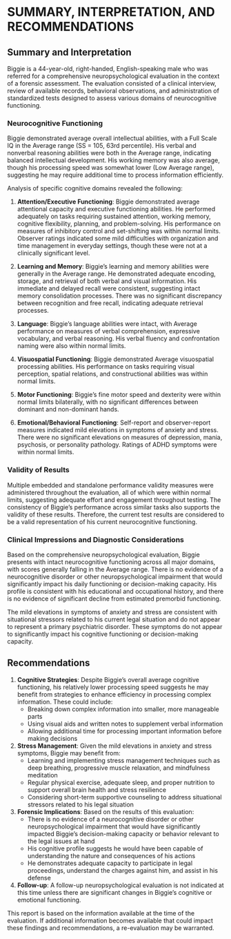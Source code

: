 # SUMMARY, INTERPRETATION, AND RECOMMENDATIONS

## Summary and Interpretation

Biggie is a 44-year-old, right-handed, English-speaking male who was referred for a comprehensive neuropsychological evaluation in the context of a forensic assessment. The evaluation consisted of a clinical interview, review of available records, behavioral observations, and administration of standardized tests designed to assess various domains of neurocognitive functioning.

### Neurocognitive Functioning

Biggie demonstrated average overall intellectual abilities, with a Full Scale IQ in the Average range (SS = 105, 63rd percentile). His verbal and nonverbal reasoning abilities were both in the Average range, indicating balanced intellectual development. His working memory was also average, though his processing speed was somewhat lower (Low Average range), suggesting he may require additional time to process information efficiently.

Analysis of specific cognitive domains revealed the following:

1. **Attention/Executive Functioning**: Biggie demonstrated average attentional capacity and executive functioning abilities. He performed adequately on tasks requiring sustained attention, working memory, cognitive flexibility, planning, and problem-solving. His performance on measures of inhibitory control and set-shifting was within normal limits. Observer ratings indicated some mild difficulties with organization and time management in everyday settings, though these were not at a clinically significant level.

2. **Learning and Memory**: Biggie's learning and memory abilities were generally in the Average range. He demonstrated adequate encoding, storage, and retrieval of both verbal and visual information. His immediate and delayed recall were consistent, suggesting intact memory consolidation processes. There was no significant discrepancy between recognition and free recall, indicating adequate retrieval processes.

3. **Language**: Biggie's language abilities were intact, with Average performance on measures of verbal comprehension, expressive vocabulary, and verbal reasoning. His verbal fluency and confrontation naming were also within normal limits.

4. **Visuospatial Functioning**: Biggie demonstrated Average visuospatial processing abilities. His performance on tasks requiring visual perception, spatial relations, and constructional abilities was within normal limits.

5. **Motor Functioning**: Biggie's fine motor speed and dexterity were within normal limits bilaterally, with no significant differences between dominant and non-dominant hands.

6. **Emotional/Behavioral Functioning**: Self-report and observer-report measures indicated mild elevations in symptoms of anxiety and stress. There were no significant elevations on measures of depression, mania, psychosis, or personality pathology. Ratings of ADHD symptoms were within normal limits.

### Validity of Results

Multiple embedded and standalone performance validity measures were administered throughout the evaluation, all of which were within normal limits, suggesting adequate effort and engagement throughout testing. The consistency of Biggie's performance across similar tasks also supports the validity of these results. Therefore, the current test results are considered to be a valid representation of his current neurocognitive functioning.

### Clinical Impressions and Diagnostic Considerations

Based on the comprehensive neuropsychological evaluation, Biggie presents with intact neurocognitive functioning across all major domains, with scores generally falling in the Average range. There is no evidence of a neurocognitive disorder or other neuropsychological impairment that would significantly impact his daily functioning or decision-making capacity. His profile is consistent with his educational and occupational history, and there is no evidence of significant decline from estimated premorbid functioning.

The mild elevations in symptoms of anxiety and stress are consistent with situational stressors related to his current legal situation and do not appear to represent a primary psychiatric disorder. These symptoms do not appear to significantly impact his cognitive functioning or decision-making capacity.

## Recommendations

1. **Cognitive Strategies**: Despite Biggie's overall average cognitive functioning, his relatively lower processing speed suggests he may benefit from strategies to enhance efficiency in processing complex information. These could include:
   - Breaking down complex information into smaller, more manageable parts
   - Using visual aids and written notes to supplement verbal information
   - Allowing additional time for processing important information before making decisions

2. **Stress Management**: Given the mild elevations in anxiety and stress symptoms, Biggie may benefit from:
   - Learning and implementing stress management techniques such as deep breathing, progressive muscle relaxation, and mindfulness meditation
   - Regular physical exercise, adequate sleep, and proper nutrition to support overall brain health and stress resilience
   - Considering short-term supportive counseling to address situational stressors related to his legal situation

3. **Forensic Implications**: Based on the results of this evaluation:
   - There is no evidence of a neurocognitive disorder or other neuropsychological impairment that would have significantly impacted Biggie's decision-making capacity or behavior relevant to the legal issues at hand
   - His cognitive profile suggests he would have been capable of understanding the nature and consequences of his actions
   - He demonstrates adequate capacity to participate in legal proceedings, understand the charges against him, and assist in his defense

4. **Follow-up**: A follow-up neuropsychological evaluation is not indicated at this time unless there are significant changes in Biggie's cognitive or emotional functioning.

This report is based on the information available at the time of the evaluation.
If additional information becomes available that could impact these findings and
recommendations, a re-evaluation may be warranted.
